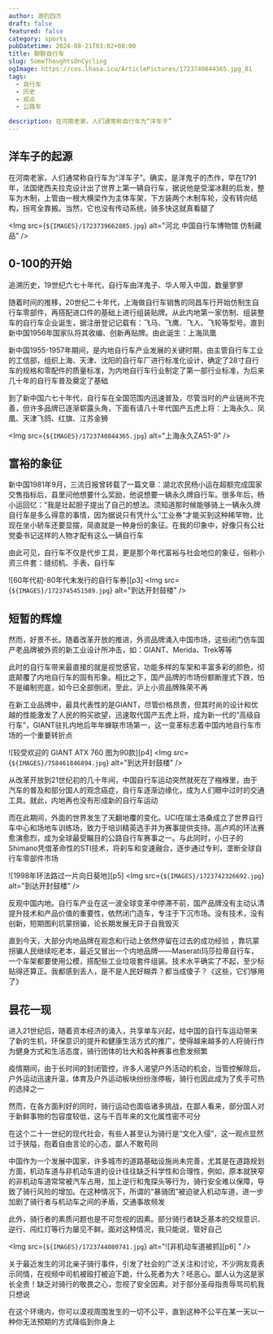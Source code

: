 ```yaml
---
author: 游钓四方
draft: false
featured: false
category: sports
pubDatetime: 2024-08-21T03:02+08:00
title: 聊聊自行车
slug: SomeThoughtsOnCycling
ogImage: https://cos.lhasa.icu/ArticlePictures/1723740844365.jpg_81
tags:
  - 自行车
  - 历史
  - 观点
  - 公路车

description: 在河南老家，人们通常称自行车为“洋车子”
---
```



## 洋车子的起源

在河南老家，人们通常称自行车为“洋车子”。确实，是洋鬼子的杰作，早在1791年，法国佬西夫拉克设计出了世界上第一辆自行车，据说他是受溜冰鞋的启发，整车为木制，上管由一根大横梁作为主体车架，下方装两个木制车轮，没有转向结构，拐弯全靠搬。当然，它也没有传动系统，骑多快这就真看腿了

<Img src={`${IMAGES}/1723739662885.jpg`} alt="河北 中国自行车博物馆 仿制藏品" />

## 0-100的开始

追溯历史，19世纪六七十年代，自行车由洋鬼子、华人带入中国，数量寥寥

随着时间的推移，20世纪二十年代，上海做自行车销售的同昌车行开始仿制生自行车零部件，再搭配进口件的基础上进行组装贴牌。从此内地第一家仿制、组装整车的自行车企业诞生，据注册登记记载有：飞马、飞鹰、飞人、飞轮等型号。直到新中国1956年国家队将其收编、创新再贴牌。由此诞生：上海凤凰

新中国1955-1957年期间，是内地自行车产业发展的关键时期，由主管自行车工业的工信部，组织上海、天津、沈阳的自行车厂进行标准化设计，确定了28寸自行车的规格和零配件的质量标准，为内地自行车行业制定了第一部行业标准，为后来几十年的自行车普及奠定了基础

到了新中国六七十年代，自行车在全国范围内迅速普及，尽管当时的产业链尚不完善，但许多品牌已逐渐崭露头角，下面有请八十年代国产五虎上将：上海永久、凤凰、天津飞鸽、红旗、江苏金狮

<Img src={`${IMAGES}/1723740844365.jpg`} alt="上海永久ZA51-9" />

## 富裕的象征

新中国1981年9月，三流日报曾转载了一篇文章：湖北农民杨小运在超额完成国家交售指标后，县里问他想要什么奖励，他说想要一辆永久牌自行车。很多年后，杨小运回忆：“我是壮起胆子提出了自己的想法。须知道那时候能够骑上一辆永久牌自行车是多么得意的事情，因为据说只有凭什么“工业券”才能买到这种稀罕物，比现在坐小轿车还要显摆，简直就是一种身份的象征。在我的印象中，好像只有公社党委书记这样的人物才配有这么一辆自行车

由此可见，自行车不仅是代步工具，更是那个年代富裕与社会地位的象征，俗称小资三件套：缝纫机、手表，自行车

![60年代初-80年代末发行的自行车券][p3]
<Img src={`${IMAGES}/1723745451589.jpg`} alt="到达开封鼓楼" />

## 短暂的辉煌

然而，好景不长。随着改革开放的推进，外资品牌涌入中国市场，这些闭门仿车国产老品牌被外资的新工业设计所冲击，如：GIANT、Merida、Trek等等

此时的自行车带来最直接的就是视觉感官，功能多样的车架和丰富多彩的颜色，彻底颠覆了内地自行车的固有形象。相比之下，国产品牌的市场份额断崖式下跌，怕不是编制兜底，如今已全部倒闭，至此，沪上小资品牌殊荣不再

在新工业品牌中，最具代表性的是GIANT，尽管价格昂贵，但其时尚的设计和优越的性能激发了人民的购买欲望，迅速取代国产五虎上将，成为新一代的“高级自行车”，GIANT驻扎内地后年年蝉联市场第一，这一变革标志着中国内地自行车市场的一个重要转折点

![较受欢迎的 GIANT ATX 760 图为90款][p4]
<Img src={`${IMAGES}/758461846894.jpg`} alt="到达开封鼓楼" />

从改革开放到21世纪初的几十年间，中国自行车运动突然就死在了襁褓里，由于汽车的普及和部分国人的观念癌症，自行车逐渐边缘化，成为人们眼中过时的交通工具。就此，内地再也没有形成新的自行车运动

而在此期间，外面的世界发生了天翻地覆的变化。UCI在瑞士洛桑成立了世界自行车中心和场地车训练场，致力于培训精英选手并为赛事提供支持。高卢鸡的环法赛愈演愈烈，成为全球最受瞩目的公路自行车赛事之一。与此同时，小日子的Shimano凭借革命性的STI技术，将刹车和变速融合，逐步通过专利，垄断全球自行车零部件市场

![1998年环法路过一片向日葵地][p5]
<Img src={`${IMAGES}/1723742326692.jpg`} alt="到达开封鼓楼" />

反观中国内地。自行车产业在这一波全球变革中停滞不前，国产品牌没有主动认清提升技术和产品价值的重要性，依然闭门造车，专注于下沉市场。没有技术，没有创新，短期图利坑蒙拐骗，论长期发展无异于自我毁灭

直到今天，大部分内地品牌在观念和行动上依然停留在过去的成功经验 ，靠坑蒙拐骗人民继续吃老本，最近又冒出一个内地品牌——Maserati玛莎拉蒂自行车，一个车架都要使用公模，搭配些工业垃圾套件组装。技术水平确实了不起，至少标贴得还算正。我都感到丢人，是不是人民好糊弄？都当成傻子？《这些，它们够用了》

## 昙花一现

进入21世纪后，随着资本经济的涌入，共享单车兴起，给中国的自行车运动带来了新的生机，环保意识的提升和健康生活方式的推广，使得越来越多的人将骑行作为健身方式和生活态度，骑行团体的壮大和各种赛事也愈发频繁

疫情期间，由于长时间的封闭管控，许多人渴望户外活动的机会，当管控解除后，户外运动迅速升温，体育及户外运动板块纷纷涨停板，骑行也因此成为了炙手可热的选择之一

然而，在各方面利好的同时，骑行运动也面临诸多挑战，在鄙人看来，部分国人对于新鲜事物的包容度较低，这与千百年来的文化属性密不可分

在这个二十一世纪的现代社会，有些人甚至认为骑行是“文化入侵”，这一观点显然过于狭隘，抱着自由言论的心态，鄙人不敢苟同

中国作为一个发展中国家，许多城市的道路基础设施尚未完善，尤其是在道路规划方面，机动车道与非机动车道的设计往往缺乏科学性和合理性，例如，原本就狭窄的非机动车道常常被汽车占用，加上逆行和鬼探头等行为，骑行安全难以保障，导致了骑行风险的增加。在这种情况下，所谓的“暴骑团”被迫驶入机动车道，进一步加剧了骑行者与机动车之间的矛盾，交通事故频发

此外，骑行者的素质问题也是不可忽视的因素。部分骑行者缺乏基本的交规意识、逆行、闯红灯等行为屡见不鲜。面对这种情况，我只能说，管好自己

<Img src={`${IMAGES}/1723744080741.jpg`} alt="![非机动车道被抓][p6]
" />

关于最近发生的河北亲子骑行事件，引发了社会的广泛关注和讨论，不少网友竟表示同情，在视频中司机被殴打被迫下跪，什么死者为大？呸恶心。鄙人认为这是家长全责！缺乏对骑行的敬畏之心，忽视了安全因素。对于部分圣母指责辱骂司机我只想说

在这个环境内，你可以漠视周围发生的一切不公平，直到这种不公平在某一天以一种你无法预期的方式降临到你身上